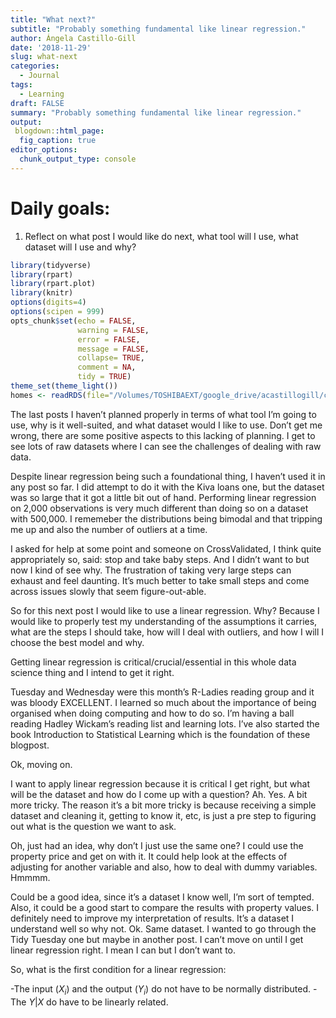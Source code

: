 ```yaml
---
title: "What next?"
subtitle: "Probably something fundamental like linear regression."
author: Ángela Castillo-Gill
date: '2018-11-29'
slug: what-next
categories:
  - Journal
tags: 
  - Learning
draft: FALSE
summary: "Probably something fundamental like linear regression."
output:
 blogdown::html_page:
  fig_caption: true
editor_options: 
  chunk_output_type: console
---
```


# Daily goals:

1. Reflect on what post I would like do next, what tool will I use, what dataset will I use and why?

```r
library(tidyverse)
library(rpart)
library(rpart.plot)
library(knitr)
options(digits=4)
options(scipen = 999)
opts_chunk$set(echo = FALSE,
               warning = FALSE,
               error = FALSE,
               message = FALSE,
               collapse= TRUE,
               comment = NA,
               tidy = TRUE)
theme_set(theme_light())
homes <- readRDS(file="/Volumes/TOSHIBAEXT/google_drive/acastillogill/content/homes.rds")
```

The last posts I haven't planned properly in terms of what tool I'm going to use, why is it well-suited, and what dataset would I like to use. Don't get me wrong, there are some positive aspects to this lacking of planning. I get to see lots of raw datasets where I can see the challenges of dealing with raw data. 

Despite linear regression being such a foundational thing, I haven't used it in any post so far. I did attempt to do it with the Kiva loans one, but the dataset was so large that it got a little bit out of hand. Performing linear regression on 2,000 observations is very much different than doing so on a dataset with 500,000. I rememeber the distributions being bimodal and that tripping me up and also the number of outliers at a time. 

I asked for help at some point and someone on CrossValidated, I think quite appropriately so, said: stop and take baby steps. And I didn't want to but now I kind of see why. The frustration of taking very large steps can exhaust and feel daunting. It's much better to take small steps and come across issues slowly that seem figure-out-able. 

So for this next post I would like to use a linear regression. Why? Because I would like to properly test my understanding of the assumptions it carries, what are the steps I should take, how will I deal with outliers, and how I will I choose the best model and why.

Getting linear regression is critical/crucial/essential in this whole data science thing and I intend to get it right. 

Tuesday and Wednesday were this month's R-Ladies reading group and it was bloody EXCELLENT. I learned so much about the importance of being organised when doing computing and how to do so. I'm having a ball reading Hadley Wickam's reading list and learning lots. I've also started the book Introduction to Statistical Learning which is the foundation of these blogpost.

Ok, moving on. 

I want to apply linear regression because it is critical I get right, but what will be the dataset and how do I come up with a question? Ah. Yes. A bit more tricky. The reason it's a bit more tricky is because receiving a simple dataset and cleaning it, getting to know it, etc, is just a pre step to figuring out what is the question we want to ask.

Oh, just had an idea, why don't I just use the same one? I could use the property price and get on with it. It could help look at the effects of adjusting for another variable and also, how to deal with dummy variables. Hmmmm.

Could be a good idea, since it's a dataset I know well, I'm sort of tempted. Also, it could be a good start to compare the results with property values. I definitely need to improve my interpretation of results. It's a dataset I understand well so why not. Ok. Same dataset. I wanted to go through the Tidy Tuesday one but maybe in another post. I can't move on until I get linear regression right. I mean I can but I don't want to.

So, what is the first condition for a linear regression:

-The input ($X_i$) and the output ($Y_i$) do not have to be normally distributed. 
-The $Y|X$ do have to be linearly related. 

```r

```


